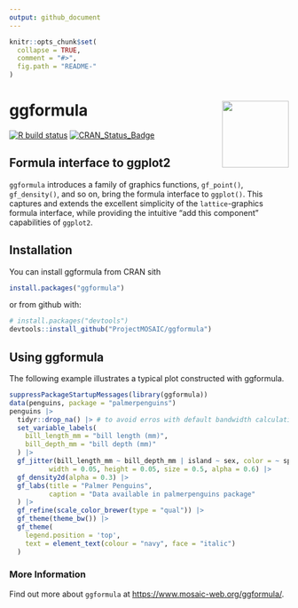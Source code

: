 ```yaml
---
output: github_document
---
```


<!-- README.md is generated from README.Rmd. Please edit that file -->

```r
knitr::opts_chunk$set(
  collapse = TRUE,
  comment = "#>",
  fig.path = "README-"
)
```



# ggformula <img src="man/figures/logo.png" align="right" height="120" alt="" />

<!-- badges: start -->
[![R build status](https://github.com/ProjectMOSAIC/ggformula/workflows/R-CMD-check/badge.svg)](https://github.com/ProjectMOSAIC/ggformula/actions)
[![CRAN_Status_Badge](http://www.r-pkg.org/badges/version/ggformula)](https://cran.r-project.org/package=ggformula)
<!-- badges: end -->

<!--
[![Codecov test coverage](https://codecov.io/gh/ProjectMOSAIC/ggformula/branch/master/graph/badge.svg)](https://codecov.io/gh/ProjectMOSAIC/ggformula?branch=master)
-->

## Formula interface to ggplot2

`ggformula` introduces a family of graphics functions, `gf_point()`,
`gf_density()`, and so on, bring the formula interface to `ggplot()`. This
captures and extends the excellent simplicity of the `lattice`-graphics formula
interface, while providing the intuitive "add this component" capabilities of
`ggplot2`.

## Installation

You can install ggformula from CRAN sith 
```r
install.packages("ggformula")
```

or from github with:

```r
# install.packages("devtools")
devtools::install_github("ProjectMOSAIC/ggformula")
```

## Using ggformula

The following example illustrates a typical plot constructed with ggformula.

```r
suppressPackageStartupMessages(library(ggformula))
data(penguins, package = "palmerpenguins")
penguins |> 
  tidyr::drop_na() |> # to avoid erros with default bandwidth calculation in stat_density_2d
  set_variable_labels(
    bill_length_mm = "bill length (mm)",
    bill_depth_mm = "bill depth (mm)"
  ) |>
  gf_jitter(bill_length_mm ~ bill_depth_mm | island ~ sex, color = ~ species,
          width = 0.05, height = 0.05, size = 0.5, alpha = 0.6) |>
  gf_density2d(alpha = 0.3) |>
  gf_labs(title = "Palmer Penguins",
          caption = "Data available in palmerpenguins package"
  ) |>
  gf_refine(scale_color_brewer(type = "qual")) |>
  gf_theme(theme_bw()) |>
  gf_theme(
    legend.position = 'top',
    text = element_text(colour = "navy", face = "italic")
  )
```

### More Information

Find out more about `ggformula` at 
<https://www.mosaic-web.org/ggformula/>.

